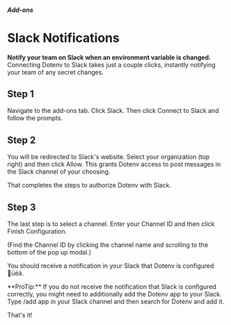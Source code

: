 

##### Add-ons
# Slack Notifications

**Notify your team on Slack when an environment variable is changed.** Connecting Dotenv to Slack takes just a couple clicks, instantly notifying your team of any secret changes.

## Step 1

Navigate to the add-ons tab. Click Slack. Then click Connect to Slack and follow the prompts.

<ScreenshotBrowser url='/assets/img/cloudinary/development-Dotenv_cnnle8.png' />

## Step 2

You will be redirected to Slack's website. Select your organization (top right) and then click Allow. This grants Dotenv access to post messages in the Slack channel of your choosing.

That completes the steps to authorize Dotenv with Slack.

<ScreenshotBrowser url='/assets/img/cloudinary/Dotenv-development-is-requesting-permission-to-access-the-dotenv-Slack-workspace-dotenv-Slack_vwbe0v.png' />

## Step 3

The last step is to select a channel. Enter your Channel ID and then click Finish Configuration.

(Find the Channel ID by clicking the channel name and scrolling to the bottom of the pop up modal.)

You should receive a notification in your Slack that Dotenv is configured üéâ.

<ScreenshotBrowser url='/assets/img/cloudinary/development-Dotenv_2_bnb5uv.png' />

<Note>
  **ProTip:** If you do not receive the notification that Slack is configured correctly, you might need to additionally add the Dotenv app to your Slack. Type /add app in your Slack channel and then search for Dotenv and add it.
</Note>

That's it!
